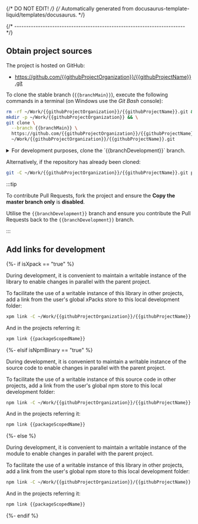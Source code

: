 {/* DO NOT EDIT! */}
{/* Automatically generated from docusaurus-template-liquid/templates/docusaurus. */}


{/* ------------------------------------------------------------------------ */}

## Obtain project sources

The project is hosted on GitHub:

- https://github.com/{{githubProjectOrganization}}/{{githubProjectName}}.git

<BranchesDetails />

To clone the stable branch (`{{branchMain}}`), execute the following commands in a
terminal (on Windows use the _Git Bash_ console):

```sh
rm -rf ~/Work/{{githubProjectOrganization}}/{{githubProjectName}}.git && \
mkdir -p ~/Work/{{githubProjectOrganization}} && \
git clone \
  --branch {{branchMain}} \
  https://github.com/{{githubProjectOrganization}}/{{githubProjectName}}.git \
  ~/Work/{{githubProjectOrganization}}/{{githubProjectName}}.git
```

<details>
<summary>For development purposes, clone the `{{branchDevelopment}}` branch.</summary>

```sh
rm -rf ~/Work/{{githubProjectOrganization}}/{{githubProjectName}}.git && \
mkdir -p ~/Work/{{githubProjectOrganization}} && \
git clone \
  --branch {{branchDevelopment}} \
  https://github.com/{{githubProjectOrganization}}/{{githubProjectName}}.git \
  ~/Work/{{githubProjectOrganization}}/{{githubProjectName}}.git
```

</details>

Alternatively, if the repository has already been cloned:

```sh
git -C ~/Work/{{githubProjectOrganization}}/{{githubProjectName}}.git pull
```

:::tip

To contribute Pull Requests, fork the project and ensure the **Copy the master branch only** is **disabled**.

Utilise the `{{branchDevelopment}}` branch and ensure you contribute the
Pull Requests back to the `{{branchDevelopment}}` branch.

:::

## Add links for development

{%- if isXpack == "true" %}

During development, it is convenient to maintain a writable instance of the
library to enable changes in parallel with the parent project.

To facilitate the use of a writable instance of this library in other
projects, add a link from the user's global xPacks store to this local
development folder:

```sh
xpm link -C ~/Work/{{githubProjectOrganization}}/{{githubProjectName}}.git
```

And in the projects referring it:

```sh
xpm link {{packageScopedName}}
```

{%- elsif isNpmBinary == "true" %}

During development, it is convenient to maintain a writable instance of the
source code to enable changes in parallel with the parent project.

To facilitate the use of a writable instance of this source code in other
projects, add a link from the user's global npm store to this local
development folder:

```sh
npm link -C ~/Work/{{githubProjectOrganization}}/{{githubProjectName}}.git
```

And in the projects referring it:

```sh
npm link {{packageScopedName}}
```

{%- else %}

During development, it is convenient to maintain a writable instance of the
module to enable changes in parallel with the parent project.

To facilitate the use of a writable instance of this library in other
projects, add a link from the user's global npm store to this local
development folder:

```sh
npm link -C ~/Work/{{githubProjectOrganization}}/{{githubProjectName}}.git
```

And in the projects referring it:

```sh
npm link {{packageScopedName}}
```

{%- endif %}

